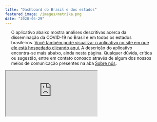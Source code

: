 ```yaml
---
title: "Dashboard do Brasil e dos estados"
featured_image: /images/metrika.png
date: "2020-04-29"
---
```


<div style="padding-right: 20px; padding-left: 20px;">

O aplicativo abaixo mostra análises descritivas acerca da disseminação da COVID-19 no Brasil e em todos os estados brasileiros. <a href="https://mhbarbian.shinyapps.io/CovidMetrika/" target="_blank">Você também pode visualizar o aplicativo no site em que ele está hospedado clicando aqui.</a> A descrição do aplicativo encontra-se mais abaixo, ainda nesta página. Qualquer dúvida, crítica ou sugestão, entre em contato conosco através de algum dos nossos meios de comunicação presentes na aba [Sobre nós](/about/index.html).
  
</div>

<div class="container" style="padding-right: 0px;padding-left: 0px;">
  <iframe class="responsive-iframe" src ="https://mhbarbian.shinyapps.io/CovidMetrika/"/>
</div>


